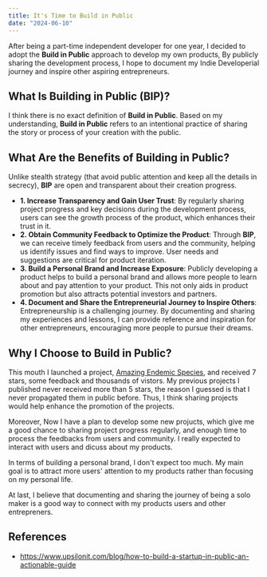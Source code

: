 ```yaml
---
title: It's Time to Build in Public
date: "2024-06-10"
---
```


After being a part-time independent developer for one year, I decided to adopt the **Build in Public** approach to develop my own products,
By publicly sharing the development process, I hope to document my Indie Developerial journey and inspire other aspiring entrepreneurs.

## What Is Building in Public (BIP)?

I think there is no exact definition of **Build in Public**. Based on my understanding,
**Build in Public** refers to an intentional practice of sharing the story or process of your creation with the public.

## What Are the Benefits of Building in Public?

Unlike stealth strategy (that avoid public attention and keep all the details in secrecy), **BIP** are open and transparent about their creation progress.

- **1. Increase Transparency and Gain User Trust**: By regularly sharing project progress and key decisions during the development process,
  users can see the growth process of the product, which enhances their trust in it.
- **2. Obtain Community Feedback to Optimize the Product**: Through **BIP**, we can receive timely feedback from users and the community,
  helping us identify issues and find ways to improve. User needs and suggestions are critical for product iteration.
- **3. Build a Personal Brand and Increase Exposure**: Publicly developing a product helps to build a personal brand and allows more people to learn about and pay attention to your product.
  This not only aids in product promotion but also attracts potential investors and partners.
- **4. Document and Share the Entrepreneurial Journey to Inspire Others**: Entrepreneurship is a challenging journey. By documenting and sharing my experiences and lessons,
  I can provide reference and inspiration for other entrepreneurs, encouraging more people to pursue their dreams.

## Why I Choose to Build in Public?

This mouth I launched a project, [Amazing Endemic Species](https://github.com/shenlu89/amazing-endemic-species), and received 7 stars, some feedback and thousands of vistors.
My previous projects I published never received more than 5 stars, the reason I guessed is that I never propagated them in public before.
Thus, I think sharing projects would help enhance the promotion of the projects.

Moreover, Now I have a plan to develop some new projucts, which give me a good chance to sharing project progress regularly,
and enough time to process the feedbacks from users and community. I really expected to interact with users and dicuss about
my products.

In terms of building a personal brand, I don't expect too much.
My main goal is to attract more users' attention to my products rather than focusing on my personal life.

At last, I believe that documenting and sharing the journey of being a solo maker is a good way to connect with my products users and other entrepreners.

## References

- https://www.upsilonit.com/blog/how-to-build-a-startup-in-public-an-actionable-guide
